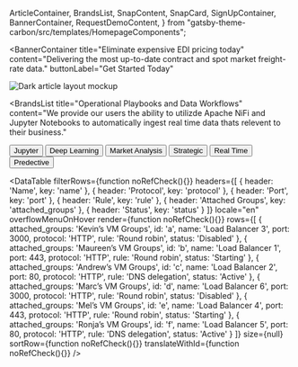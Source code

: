   ArticleContainer,
  BrandsList,
  SnapContent,
  SnapCard,
  SignUpContainer,
  BannerContainer,
  RequestDemoContent,
} from "gatsby-theme-carbon/src/templates/HomepageComponents";


<BannerContainer 
  title="Eliminate expensive EDI pricing today"
  content="Delivering the most up-to-date contract and spot market freight-rate data."
  buttonLabel="Get Started Today"
>

![Dark article layout mockup](./components/images/Article_05.png)

</BannerContainer>

<BrandsList
  title="Operational Playbooks and Data Workflows"
  content="We provide our users the ability to utilizde Apache NiFi and Jupyter Notebooks to automatically ingest real time data thats relevent to their business."
>


  <Row>
    <Column colMd={2} colLg={2}>
      <Button kind="secondary" href="#top">
        Jupyter
      </Button>
    </Column>
    <Column colMd={2} colLg={2}>
      <Button kind="secondary" href="#top">
        Deep Learning
      </Button>
    </Column>
    <Column colMd={2} colLg={2}>
      <Button kind="secondary" href="#top">
        Market Analysis
      </Button>
    </Column>
    <Column colMd={2} colLg={2}>
      <Button kind="secondary" href="#top">
       Strategic
      </Button>
    </Column>
    <Column colMd={2} colLg={2}>
      <Button kind="secondary" href="#top">
       Real Time
      </Button>
    </Column>
    <Column colMd={2} colLg={2}>
      <Button kind="secondary" href="#top">
        Predective
      </Button>
    </Column>
  </Row>
</BrandsList>




<DataTable
  filterRows={function noRefCheck(){}}
  headers={[
    {
      header: 'Name',
      key: 'name'
    },
    {
      header: 'Protocol',
      key: 'protocol'
    },
    {
      header: 'Port',
      key: 'port'
    },
    {
      header: 'Rule',
      key: 'rule'
    },
    {
      header: 'Attached Groups',
      key: 'attached_groups'
    },
    {
      header: 'Status',
      key: 'status'
    }
  ]}
  locale="en"
  overflowMenuOnHover
  render={function noRefCheck(){}}
  rows={[
    {
      attached_groups: 'Kevin’s VM Groups',
      id: 'a',
      name: 'Load Balancer 3',
      port: 3000,
      protocol: 'HTTP',
      rule: 'Round robin',
      status: 'Disabled'
    },
    {
      attached_groups: 'Maureen’s VM Groups',
      id: 'b',
      name: 'Load Balancer 1',
      port: 443,
      protocol: 'HTTP',
      rule: 'Round robin',
      status: 'Starting'
    },
    {
      attached_groups: 'Andrew’s VM Groups',
      id: 'c',
      name: 'Load Balancer 2',
      port: 80,
      protocol: 'HTTP',
      rule: 'DNS delegation',
      status: 'Active'
    },
    {
      attached_groups: 'Marc’s VM Groups',
      id: 'd',
      name: 'Load Balancer 6',
      port: 3000,
      protocol: 'HTTP',
      rule: 'Round robin',
      status: 'Disabled'
    },
    {
      attached_groups: 'Mel’s VM Groups',
      id: 'e',
      name: 'Load Balancer 4',
      port: 443,
      protocol: 'HTTP',
      rule: 'Round robin',
      status: 'Starting'
    },
    {
      attached_groups: 'Ronja’s VM Groups',
      id: 'f',
      name: 'Load Balancer 5',
      port: 80,
      protocol: 'HTTP',
      rule: 'DNS delegation',
      status: 'Active'
    }
  ]}
  size={null}
  sortRow={function noRefCheck(){}}
  translateWithId={function noRefCheck(){}}
/>
